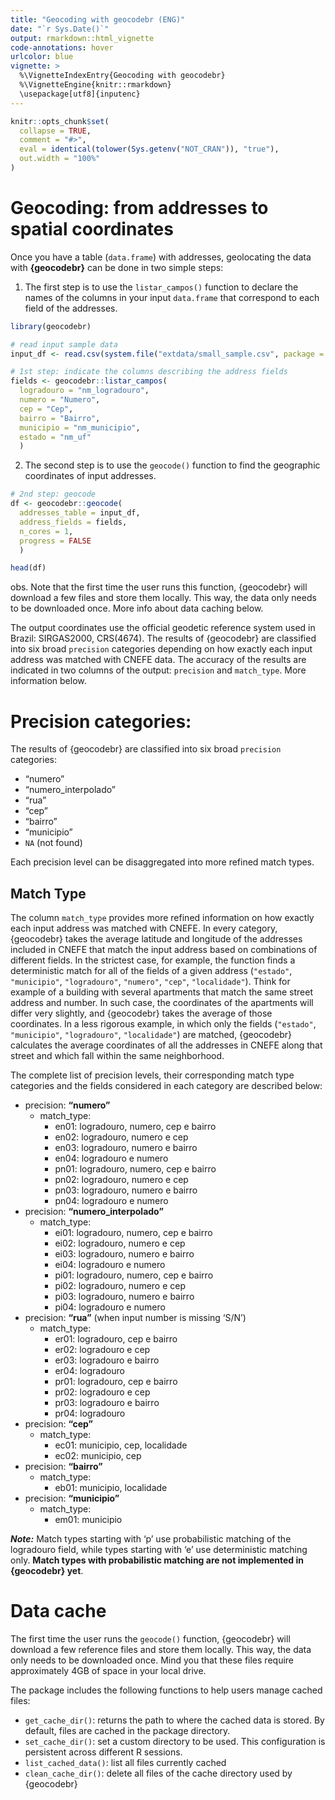 ```yaml
---
title: "Geocoding with geocodebr (ENG)"
date: "`r Sys.Date()`"
output: rmarkdown::html_vignette
code-annotations: hover
urlcolor: blue
vignette: >
  %\VignetteIndexEntry{Geocoding with geocodebr}
  %\VignetteEngine{knitr::rmarkdown}
  \usepackage[utf8]{inputenc}
---
```


```r
knitr::opts_chunk$set(
  collapse = TRUE,
  comment = "#>",
  eval = identical(tolower(Sys.getenv("NOT_CRAN")), "true"),
  out.width = "100%"
)

```

# Geocoding: from addresses to spatial coordinates

Once you have a  table (`data.frame`) with addresses, geolocating the data with **{geocodebr}** can be done in two simple steps:

1. The first step is to use the `listar_campos()` function to declare the names of the columns in your input `data.frame` that correspond to each field of the addresses.

```r
library(geocodebr)

# read input sample data
input_df <- read.csv(system.file("extdata/small_sample.csv", package = "geocodebr"))

# 1st step: indicate the columns describing the address fields
fields <- geocodebr::listar_campos(
  logradouro = "nm_logradouro",
  numero = "Numero",
  cep = "Cep",
  bairro = "Bairro",
  municipio = "nm_municipio",
  estado = "nm_uf"
  )
```

2. The second step is to use the `geocode()` function to find the geographic coordinates of input addresses.

```r
# 2nd step: geocode
df <- geocodebr::geocode(
  addresses_table = input_df,
  address_fields = fields,
  n_cores = 1,
  progress = FALSE
  )

head(df)
```

obs. Note that the first time the user runs this function, {geocodebr} will download a few files and store them locally. This way, the data only needs to be downloaded once. More info about data caching below. 

The output coordinates use the official geodetic reference system used in Brazil: SIRGAS2000, CRS(4674). The results of {geocodebr} are classified into six broad `precision` categories depending on how exactly each input address was matched with CNEFE data. The accuracy of the results are indicated in two columns of the output: `precision` and `match_type`. More information below.


# Precision categories:

The results of {geocodebr} are classified into six broad `precision` categories:
 
- "numero"
- "numero_interpolado"
- "rua"
- "cep"
- "bairro"
- "municipio"
- `NA` (not found)

Each precision level can be disaggregated into more refined match types.

## Match Type

The column `match_type` provides more refined information on how exactly each input address was matched with CNEFE. In every category, {geocodebr} takes the average latitude and longitude of the addresses included in CNEFE that match the input address based on combinations of different fields. In the strictest case, for example, the function finds a deterministic match for all of the fields of a given address (`"estado"`, `"municipio"`, `"logradouro"`, `"numero"`, `"cep"`, `"localidade"`). Think for example of a building with several apartments that match the same street address and number. In such case, the coordinates of the apartments will differ very slightly, and {geocodebr} takes the average
of those coordinates. In a less rigorous example, in which only the fields (`"estado"`, `"municipio"`, `"logradouro"`, `"localidade"`) are matched, {geocodebr} calculates the average coordinates of all the addresses in CNEFE along that street and which fall within the same neighborhood.

The complete list of precision levels, their corresponding match type categories and the fields considered in each category are described below:

- precision: **"numero"**
  - match_type:
    - en01: logradouro, numero, cep e bairro
    - en02: logradouro, numero e cep
    - en03: logradouro, numero e bairro
    - en04: logradouro e numero
    - pn01: logradouro, numero, cep e bairro
    - pn02: logradouro, numero e cep
    - pn03: logradouro, numero e bairro
    - pn04: logradouro e numero

- precision: **"numero_interpolado"**
  - match_type:
    - ei01: logradouro, numero, cep e bairro
    - ei02: logradouro, numero e cep
    - ei03: logradouro, numero e bairro
    - ei04: logradouro e numero
    - pi01: logradouro, numero, cep e bairro
    - pi02: logradouro, numero e cep
    - pi03: logradouro, numero e bairro
    - pi04: logradouro e numero

- precision: **"rua"** (when input number is missing 'S/N')
  - match_type:
    - er01: logradouro, cep e bairro
    - er02: logradouro e cep
    - er03: logradouro e bairro
    - er04: logradouro
    - pr01: logradouro, cep e bairro
    - pr02: logradouro e cep
    - pr03: logradouro e bairro
    - pr04: logradouro

- precision: **"cep"**
  - match_type:
    - ec01: municipio, cep, localidade
    - ec02: municipio, cep

- precision: **"bairro"**
  - match_type:
    - eb01: municipio, localidade

- precision: **"municipio"**
  - match_type:
    - em01: municipio

***Note:*** Match types starting with 'p' use probabilistic matching of the logradouro field, while types starting with 'e' use deterministic matching only. **Match types with probabilistic matching are not implemented in {geocodebr} yet**.




# Data cache

The first time the user runs the `geocode()` function, {geocodebr} will download a few reference files and store them locally. This way, the data only needs to be downloaded once. Mind you that these files require approximately 4GB of space in your local drive.

The package includes the following functions to help users manage cached files:

- `get_cache_dir()`: returns the path to where the cached data is stored. By default, files are cached in the package directory.
- `set_cache_dir()`: set a custom directory to be used. This configuration is persistent across different R sessions.
- `list_cached_data()`: list  all files currently cached
- `clean_cache_dir()`: delete all files of the cache directory used by {geocodebr}

